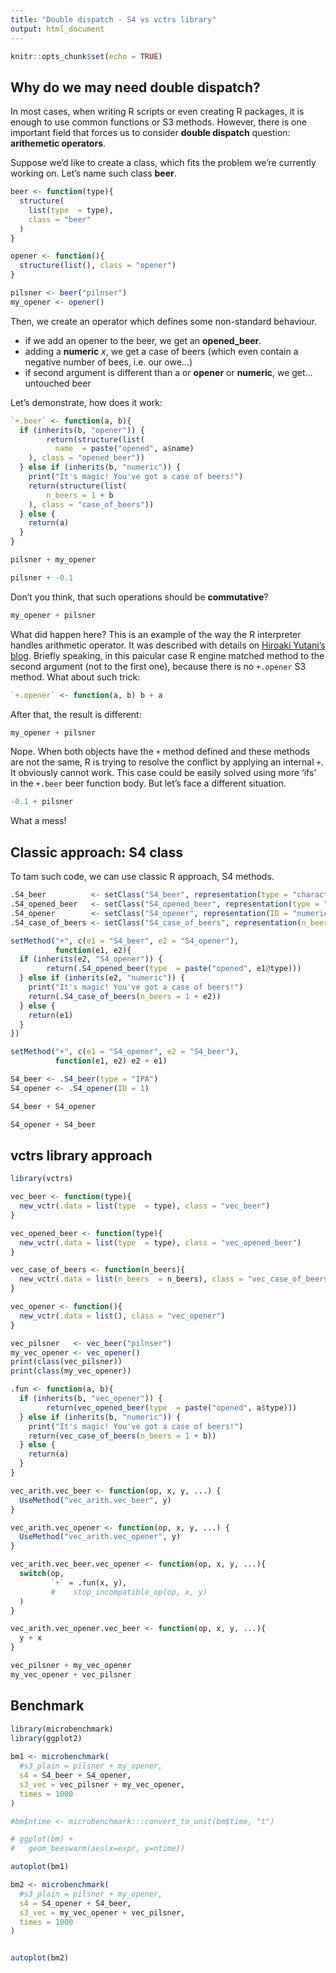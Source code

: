 ```yaml
---
title: "Double dispatch - S4 vs vctrs library"
output: html_document
---
```


```r
knitr::opts_chunk$set(echo = TRUE)
```

## Why do we may need double dispatch?

In most cases, when writing R scripts or even creating R packages, it is enough to use common functions or S3 methods. However, there is one important field that forces us to consider **double dispatch** question:
**arithemetic operators**.

Suppose we'd like to create a class, which fits the problem we're currently working on.
Let's name such class **beer**.

```r
beer <- function(type){
  structure(
    list(type  = type),
    class = "beer"
  )
}

opener <- function(){
  structure(list(), class = "opener")
}

pilsner <- beer("pilnser")
my_opener <- opener()
```

Then, we create an operator which defines some non-standard behaviour.

* if we add an opener to the beer, we get an **opened_beer**.
* adding a **numeric** _x_, we get a case of beers (which even contain a negative number of bees, i.e. our owe...)
* if second argument is different than a or **opener** or **numeric**, we get... untouched beer

Let's demonstrate, how does it work:


```r
`+.beer` <- function(a, b){
  if (inherits(b, "opener")) {
        return(structure(list(
          name  = paste("opened", a$name)
    ), class = "opened_beer"))
  } else if (inherits(b, "numeric")) {
    print("It's magic! You've got a case of beers!")
    return(structure(list(
        n_beers = 1 + b
    ), class = "case_of_beers"))
  } else {
    return(a)
  }
}
```

```r
pilsner + my_opener
```

```r
pilsner + -0.1
```

Don't you think, that such operations should be **commutative**? 

```r
my_opener + pilsner
```

What did happen here? This is an example of the way the R interpreter handles arithmetic operator. It was described with details on [Hiroaki Yutani's blog](https://yutani.rbind.io/post/double-dispatch-of-s3-method/). Briefly speaking, in this paicular case R engine matched method to the second argument (not to the first one), because there is no `+.opener` S3 method. What about such trick:

```r
`+.opener` <- function(a, b) b + a
```

After that, the result is different:

```r
my_opener + pilsner
```
Nope. When both objects have the `+` method defined and these methods are not the same, R is trying to resolve the conflict by applying an internal `+`. It obviously cannot work. This case could be easily solved using more 'ifs' in the `+.beer` beer function body. But let's face a different situation.
```r
-0.1 + pilsner
```

What a mess!


## Classic approach: S4 class

To tam such code, we can use classic R approach, S4 methods.

```r
.S4_beer          <- setClass("S4_beer", representation(type = "character"))
.S4_opened_beer   <- setClass("S4_opened_beer", representation(type = "character"))
.S4_opener        <- setClass("S4_opener", representation(ID = "numeric"))
.S4_case_of_beers <- setClass("S4_case_of_beers", representation(n_beers = "numeric"))

setMethod("+", c(e1 = "S4_beer", e2 = "S4_opener"),
          function(e1, e2){
  if (inherits(e2, "S4_opener")) {
        return(.S4_opened_beer(type  = paste("opened", e1@type)))
  } else if (inherits(e2, "numeric")) {
    print("It's magic! You've got a case of beers!")
    return(.S4_case_of_beers(n_beers = 1 + e2))
  } else {
    return(e1)
  }
})

setMethod("+", c(e1 = "S4_opener", e2 = "S4_beer"), 
          function(e1, e2) e2 + e1)

S4_beer <- .S4_beer(type = "IPA")
S4_opener <- .S4_opener(ID = 1)
```

```r
S4_beer + S4_opener
```

```r
S4_opener + S4_beer
```

## vctrs library approach

```r
library(vctrs)

vec_beer <- function(type){
  new_vctr(.data = list(type  = type), class = "vec_beer")
}

vec_opened_beer <- function(type){
  new_vctr(.data = list(type  = type), class = "vec_opened_beer")
}

vec_case_of_beers <- function(n_beers){
  new_vctr(.data = list(n_beers  = n_beers), class = "vec_case_of_beers")
}

vec_opener <- function(){
  new_vctr(.data = list(), class = "vec_opener")
}

vec_pilsner   <- vec_beer("pilnser")
my_vec_opener <- vec_opener()
print(class(vec_pilsner))
print(class(my_vec_opener))
```

```r

.fun <- function(a, b){
  if (inherits(b, "vec_opener")) {
        return(vec_opened_beer(type  = paste("opened", a$type)))
  } else if (inherits(b, "numeric")) {
    print("It's magic! You've got a case of beers!")
    return(vec_case_of_beers(n_beers = 1 + b))
  } else {
    return(a)
  }
}

vec_arith.vec_beer <- function(op, x, y, ...) {
  UseMethod("vec_arith.vec_beer", y)
}

vec_arith.vec_opener <- function(op, x, y, ...) {
  UseMethod("vec_arith.vec_opener", y)
}

vec_arith.vec_beer.vec_opener <- function(op, x, y, ...){
  switch(op,
         `+` = .fun(x, y),
         #    stop_incompatible_op(op, x, y)
  )
}

vec_arith.vec_opener.vec_beer <- function(op, x, y, ...){
  y + x
} 

vec_pilsner + my_vec_opener
my_vec_opener + vec_pilsner
```


## Benchmark

```r
library(microbenchmark)
library(ggplot2)
  
bm1 <- microbenchmark(
  #s3_plain = pilsner + my_opener,
  s4 = S4_beer + S4_opener,
  s3_vec = vec_pilsner + my_vec_opener,
  times = 1000
)

#bm$ntime <- microbenchmark:::convert_to_unit(bm$time, "t")

# ggplot(bm) +
#   geom_beeswarm(aes(x=expr, y=ntime))

autoplot(bm1)
```

```r

bm2 <- microbenchmark(
  #s3_plain = pilsner + my_opener,
  s4 = S4_opener + S4_beer,
  s3_vec = my_vec_opener + vec_pilsner,
  times = 1000
)


autoplot(bm2)
```


